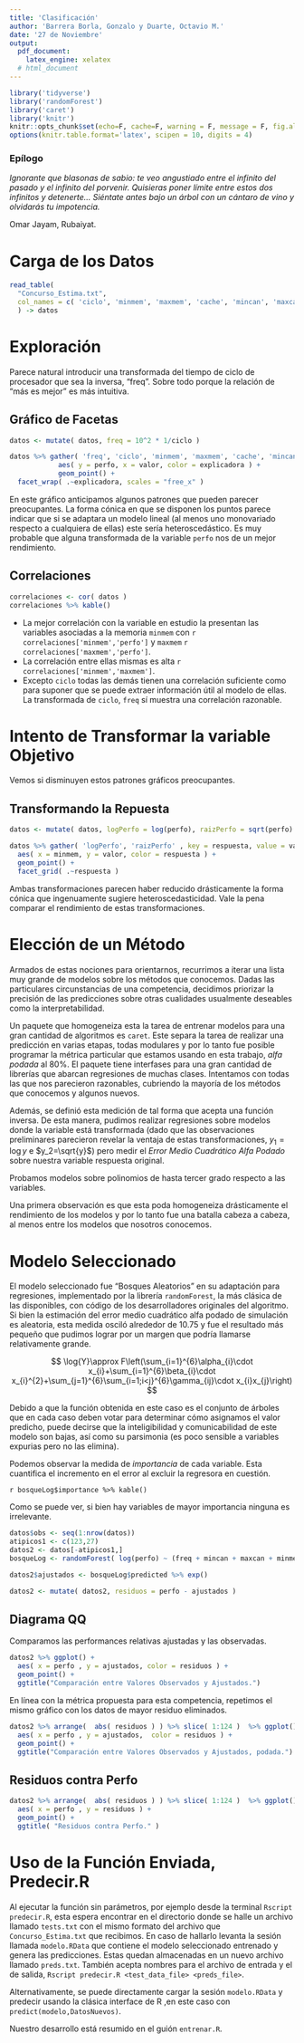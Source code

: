 ```yaml
---
title: 'Clasificación'
author: 'Barrera Borla, Gonzalo y Duarte, Octavio M.'
date: '27 de Noviembre'
output:
  pdf_document: 
    latex_engine: xelatex
  # html_document
---
```


```r
library('tidyverse')
library('randomForest')
library('caret')
library('knitr')
knitr::opts_chunk$set(echo=F, cache=F, warning = F, message = F, fig.align = 'left' )
options(knitr.table.format='latex', scipen = 10, digits = 4)
```

### Epílogo

*Ignorante que blasonas de sabio: te veo angustiado entre el infinito del pasado y el infinito del porvenir. Quisieras poner límite entre estos dos infinitos y detenerte... Siéntate antes bajo un árbol con un cántaro de vino y olvidarás tu impotencia.* 

Omar Jayam, Rubaiyat. 

# Carga de los Datos

```r
read_table(
  "Concurso_Estima.txt",
  col_names = c( 'ciclo', 'minmem', 'maxmem', 'cache', 'mincan', 'maxcan', 'perfo' ),
  ) -> datos
```

# Exploración

Parece natural introducir una transformada del tiempo de ciclo de procesador que sea la inversa, "freq". Sobre todo porque la relación de "más es mejor" es más intuitiva.

## Gráfico de Facetas


```r
datos <- mutate( datos, freq = 10^2 * 1/ciclo )

datos %>% gather( 'freq', 'ciclo', 'minmem', 'maxmem', 'cache', 'mincan', 'maxcan', key = explicadora, value = valor  ) %>% ggplot() +
            aes( y = perfo, x = valor, color = explicadora ) +
            geom_point() +
  facet_wrap( .~explicadora, scales = "free_x" )
```

En este gráfico anticipamos algunos patrones que pueden parecer preocupantes.
La forma cónica en que se disponen los puntos parece indicar que si se adaptara un modelo lineal (al menos uno monovariado respecto a cualquiera de ellas) este sería heteroscedástico. Es muy probable que alguna transformada de la variable `perfo` nos de un mejor rendimiento. 


## Correlaciones


```r
correlaciones <- cor( datos )
correlaciones %>% kable()
```

* La mejor correlación con la variable en estudio la presentan las variables asociadas a la memoria `minmem` con `r correlaciones['minmem','perfo']` y `maxmem` `r correlaciones['maxmem','perfo']`.
* La correlación entre ellas mismas es alta `r correlaciones['minmem','maxmem']`.
* Excepto `ciclo` todas las demás tienen una correlación suficiente como para suponer que se puede extraer información útil al modelo de ellas. La transformada de `ciclo`, `freq` sí muestra una correlación razonable.


# Intento de Transformar la variable Objetivo

Vemos si disminuyen estos patrones gráficos preocupantes.

## Transformando la Repuesta


```r
datos <- mutate( datos, logPerfo = log(perfo), raizPerfo = sqrt(perfo) )

datos %>% gather( 'logPerfo', 'raizPerfo' , key = respuesta, value = valor  ) %>%  ggplot() +
  aes( x = minmem, y = valor, color = respuesta ) +
  geom_point() +
  facet_grid( .~respuesta )
```

Ambas transformaciones parecen haber reducido drásticamente la forma cónica que ingenuamente sugiere heteroscedasticidad. Vale la pena comparar el rendimiento de estas transformaciones.


# Elección de un Método

Armados de estas nociones para orientarnos, recurrimos a iterar una lista muy grande de modelos sobre los métodos que conocemos. Dadas las particulares circunstancias de una competencia, decidimos priorizar la precisión de las predicciones sobre otras cualidades usualmente deseables como la interpretabilidad. 

Un paquete que homogeneiza esta la tarea de entrenar modelos para una gran cantidad de algoritmos es `caret`. Este separa la tarea de realizar una predicción en varias etapas, todas modulares y por lo tanto fue posible programar la métrica particular que estamos usando en esta trabajo, *alfa podada* al 80%. El paquete tiene interfases para una gran cantidad de librerías que abarcan regresiones de muchas clases. Intentamos con todas las que nos parecieron razonables, cubriendo la mayoría de los métodos que conocemos y algunos nuevos. 

Además, se definió esta medición de tal forma que acepta una función inversa. De esta manera, pudimos realizar regresiones sobre modelos donde la variable está transformada (dado que las observaciones preliminares parecieron revelar la ventaja de estas transformaciones, $y_1=\log{y}$ e $y_2=\sqrt{y}$) pero medir el *Error Medio Cuadrático Alfa Podado* sobre nuestra variable respuesta original. 

Probamos modelos sobre polinomios de hasta tercer grado respecto a las variables.

Una primera observación es que esta poda homogeneiza drásticamente el rendimiento de los modelos y por lo tanto fue una batalla cabeza a cabeza, al menos entre los modelos que nosotros conocemos. 


# Modelo Seleccionado

 El modelo seleccionado fue "Bosques Aleatorios" en su adaptación para regresiones, implementado por la librería `randomForest`, la más clásica de las disponibles, con código de los desarrolladores originales del algoritmo.
 Si bien la estimación del error medio cuadrático alfa podado de simulación es aleatoria, esta medida osciló alrededor de 10.75 y fue el resultado más pequeño que pudimos lograr por un margen que podría llamarse relativamente grande.

$$
  \log{Y}\approx F\left(\sum_{i=1}^{6}\alpha_{i}\cdot x_{i}+\sum_{i=1}^{6}\beta_{i}\cdot x_{i}^{2}+\sum_{j=1}^{6}\sum_{i=1;i<j}^{6}\gamma_{ij}\cdot x_{i}x_{j}\right)
$$

Debido a que la función obtenida en este caso es el conjunto de árboles que en cada caso deben votar para determinar cómo asignamos el valor predicho, puede decirse que la inteligibilidad y comunicabilidad de este modelo son bajas, así como su parsimonia (es poco sensible a variables expurias pero no las elimina).

Podemos observar la medida de *importancia* de cada variable. Esta cuantifica el incremento en el error al excluir la regresora en cuestión.

`r bosqueLog$importance %>% kable()`

Como se puede ver, si bien hay variables de mayor importancia ninguna es irrelevante. 

```r
datos$obs <- seq(1:nrow(datos))
atipicos1 <- c(123,27)
datos2 <- datos[-atipicos1,]
bosqueLog <- randomForest( log(perfo) ~ (freq + mincan + maxcan + minmem + maxmem + cache)^2, datos2, mtry = 2, ntree = 2000 )

datos2$ajustados <- bosqueLog$predicted %>% exp()

datos2 <- mutate( datos2, residuos = perfo - ajustados )
```

## Diagrama QQ 

Comparamos las performances relativas ajustadas y las observadas.

```r
datos2 %>% ggplot() +
  aes( x = perfo , y = ajustados, color = residuos ) +
  geom_point() +
  ggtitle("Comparación entre Valores Observados y Ajustados.")
```

En línea con la métrica propuesta para esta competencia, repetimos el mismo gráfico con los datos de mayor residuo eliminados.

```r
datos2 %>% arrange(  abs( residuos ) ) %>% slice( 1:124 )  %>% ggplot() +
  aes( x = perfo , y = ajustados,  color = residuos ) +
  geom_point() +
  ggtitle("Comparación entre Valores Observados y Ajustados, podada.")
```

## Residuos contra Perfo


```r
datos2 %>% arrange(  abs( residuos ) ) %>% slice( 1:124 )  %>% ggplot() +
  aes( x = perfo , y = residuos ) +
  geom_point() +
  ggtitle( "Residuos contra Perfo." )
```


# Uso de la Función Enviada, Predecir.R

    
  Al ejecutar la función sin parámetros, por ejemplo desde la terminal `Rscript predecir.R`, esta espera encontrar en el directorio donde se halle un archivo llamado `tests.txt` con el mismo formato del archivo que `Concurso_Estima.txt` que recibimos.
  En caso de hallarlo levanta la sesión llamada `modelo.RData` que contiene el modelo seleccionado entrenado y genera las predicciones. Estas quedan almacenadas en un nuevo archivo llamado `preds.txt`.
  También acepta nombres para el archivo de entrada y el de salida, `Rscript predecir.R <test_data_file> <preds_file>`.
  
  Alternativamente, se puede directamente cargar la sesión `modelo.RData` y predecir usando la clásica interface de R ,en este caso con `predict(modelo,DatosNuevos)`.
  
  Nuestro desarrollo está resumido en el guión `entrenar.R`.
